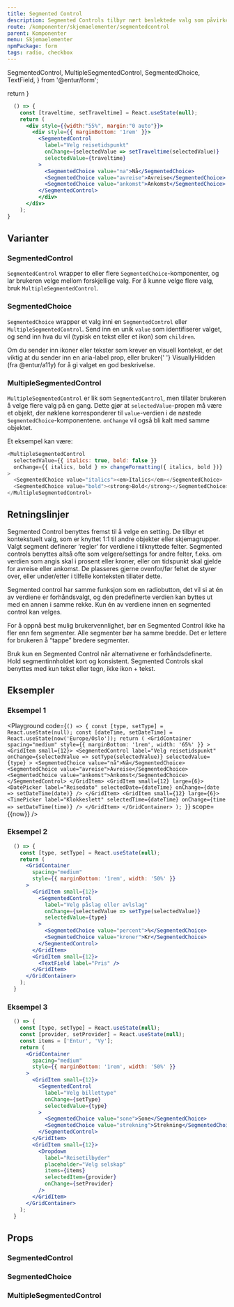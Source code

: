 ```yaml
---
title: Segmented Control
description: Segmented Controls tilbyr nært beslektede valg som påvirker et objekt, en tilstand eller en visning. De består av et sett med to eller flere knappsegmenter, der alle segmentene innen en gruppe har lik bredde.
route: /komponenter/skjemaelementer/segmentedcontrol
parent: Komponenter
menu: Skjemaelementer
npmPackage: form
tags: radio, checkbox
---
```


  SegmentedControl,
  MultipleSegmentedControl,
  SegmentedChoice,
  TextField,
} from '@entur/form';

  return <SEO title={props.pageContext.frontmatter.title} description={props.pageContext.frontmatter.description} pathname={props.pageContext.frontmatter.route} />
}

<PageHeader />

```jsx
  () => {
    const [traveltime, setTraveltime] = React.useState(null);
    return (
      <div style={{width:"55%", margin:"0 auto"}}>
        <div style={{ marginBottom: '1rem' }}>
          <SegmentedControl
            label="Velg reisetidspunkt"
            onChange={selectedValue => setTraveltime(selectedValue)}
            selectedValue={traveltime}
          >
            <SegmentedChoice value="na">Nå</SegmentedChoice>
            <SegmentedChoice value="avreise">Avreise</SegmentedChoice>
            <SegmentedChoice value="ankomst">Ankomst</SegmentedChoice>
          </SegmentedControl>
          </div>
      </div>
    );
}
```


## Varianter

### SegmentedControl

`SegmentedControl` wrapper to eller flere `SegmentedChoice`-komponenter, og lar brukeren velge mellom forskjellige valg. For å kunne velge flere valg, bruk `MultipleSegmentedControl`.

### SegmentedChoice

`SegmentedChoice` wrapper et valg inni en `SegmentedControl` eller `MultipleSegmentedControl`. Send inn en unik `value` som identifiserer valget, og send inn hva du vil (typisk en tekst eller et ikon) som `children`.

<BannerAlertBox variant="information" title="Husk beskrivelser for skjermlesere">
  Om du sender inn ikoner eller tekster som krever en visuell kontekst, er det
  viktig at du sender inn en <CodeText>aria-label</CodeText> prop, eller bruker{' '}
  <CodeText>VisuallyHidden</CodeText>
  (fra <CodeText>@entur/a11y</CodeText>) for å gi valget en god beskrivelse.
</BannerAlertBox>

### MultipleSegmentedControl

`MultipleSegmentedControl` er lik som `SegmentedControl`, men tillater brukeren å velge flere valg på en gang. Dette gjør at `selectedValue`-propen må være et objekt, der nøklene korresponderer til `value`-verdien i de nøstede `SegmentedChoice`-komponentene. `onChange` vil også bli kalt med samme objektet.

Et eksempel kan være:

```js
<MultipleSegmentedControl
  selectedValue={{ italics: true, bold: false }}
  onChange={{ italics, bold } => changeFormatting({ italics, bold })}
>
  <SegmentedChoice value="italics"><em>Italics</em></SegmentedChoice>
  <SegmentedChoice value="bold"><strong>Bold</strong></SegmentedChoice>
</MultipleSegmentedControl>
```

## Retningslinjer

Segmented Control benyttes fremst til å velge en setting. De tilbyr et kontekstuelt valg, som er knyttet 1:1 til andre
objekter eller skjemagrupper. Valgt segment definerer ‘regler’ for verdiene i tilknyttede felter.
Segmented controls benyttes altså ofte som velgere/settings for andre felter, f.eks. om verdien som angis skal
i prosent eller kroner, eller om tidspunkt skal gjelde for avreise eller ankomst. De plasseres gjerne ovenfor/før
feltet de styrer over, eller under/etter i tilfelle konteksten tillater dette.

Segmented control har samme funksjon som en radiobutton, det vil si at én av verdiene er forhåndsvalgt, og den predefinerte
verdien kan byttes ut med en annen i samme rekke. Kun én av verdiene innen en segmented control kan velges.

For å oppnå best mulig brukervennlighet, bør en Segmented Control ikke ha fler enn fem segmenter. Alle segmenter bør ha samme bredde.
Det er lettere for brukeren å “tappe” bredere segmenter.

Bruk kun en Segmented Control når alternativene er forhåndsdefinerte. Hold segmentinnholdet kort og konsistent.
Segmented Controls skal benyttes med kun tekst eller tegn, ikke ikon + tekst.

## Eksempler

### Eksempel 1

<Playground code={`() => {
    const [type, setType] = React.useState(null);
    const [dateTime, setDateTime] = React.useState(now('Europe/Oslo'));
    return (
      <GridContainer
        spacing="medium"
        style={{ marginBottom: '1rem', width: '65%' }}
      >
        <GridItem small={12}>
          <SegmentedControl
            label="Velg reisetidspunkt"
            onChange={selectedValue => setType(selectedValue)}
            selectedValue={type}
          >
            <SegmentedChoice value="nå">Nå</SegmentedChoice>
            <SegmentedChoice value="avreise">Avreise</SegmentedChoice>
            <SegmentedChoice value="ankomst">Ankomst</SegmentedChoice>
          </SegmentedControl>
        </GridItem>
        <GridItem small={12} large={6}>
          <DatePicker
            label="Reisedato"
            selectedDate={dateTime}
            onChange={date => setDateTime(date)}
          />
        </GridItem>
        <GridItem small={12} large={6}>
          <TimePicker
            label="Klokkeslett"
            selectedTime={dateTime}
            onChange={time => setDateTime(time)}
          />
        </GridItem>
      </GridContainer>
    );
  }`} scope={{now}} />

### Eksempel 2

```jsx
  () => {
    const [type, setType] = React.useState(null);
    return (
      <GridContainer
        spacing="medium"
        style={{ marginBottom: '1rem', width: '50%' }}
      >
        <GridItem small={12}>
          <SegmentedControl
            label="Velg påslag eller avlslag"
            onChange={selectedValue => setType(selectedValue)}
            selectedValue={type}
          >
            <SegmentedChoice value="percent">%</SegmentedChoice>
            <SegmentedChoice value="kroner">Kr</SegmentedChoice>
          </SegmentedControl>
        </GridItem>
        <GridItem small={12}>
          <TextField label="Pris" />
        </GridItem>
      </GridContainer>
    );
  }
```

### Eksempel 3

```jsx
  () => {
    const [type, setType] = React.useState(null);
    const [provider, setProvider] = React.useState(null);
    const items = ['Entur', 'Vy'];
    return (
      <GridContainer
        spacing="medium"
        style={{ marginBottom: '1rem', width: '50%' }}
      >
        <GridItem small={12}>
          <SegmentedControl
            label="Velg billettype"
            onChange={setType}
            selectedValue={type}
          >
            <SegmentedChoice value="sone">Sone</SegmentedChoice>
            <SegmentedChoice value="strekning">Strekning</SegmentedChoice>
          </SegmentedControl>
        </GridItem>
        <GridItem small={12}>
          <Dropdown
            label="Reisetilbyder"
            placeholder="Velg selskap"
            items={items}
            selectedItem={provider}
            onChange={setProvider}
          />
        </GridItem>
      </GridContainer>
    );
  }
```

## Props

### SegmentedControl

<ImportStatement imports="SegmentedControl" packageName={props.pageContext.frontmatter.npmPackage} />
<Props componentName="SegmentedControl" />

### SegmentedChoice

<ImportStatement imports="SegmentedChoice" packageName={props.pageContext.frontmatter.npmPackage} />
<Props componentName="SegmentedChoice" />

### MultipleSegmentedControl

<ImportStatement imports="MultipleSegmentedControl" packageName={props.pageContext.frontmatter.npmPackage} />
<Props componentName="MultipleSegmentedControl" />
